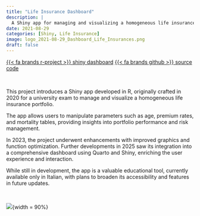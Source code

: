 ```yaml
---
title: "Life Insurance Dashboard"
description: |
  A Shiny app for managing and visualizing a homogeneous life insurance portfolio, currently in development.
date: 2021-08-29
categories: [Shiny, Life Insurance]
image: logo_2021-08-29_Dashboard_Life_Insurances.png
draft: false
---
```


[{{< fa brands r-project >}} shiny dashboard](https://x0fvjx-erik0de0luca.shinyapps.io/Dashboard_Life_Insurance/){.btn target=_blank}
[{{< fa brands github >}} source code](https://github.com/erikdeluca/Portafoglio-assicurazioni-vita){.btn target=_blank}

<br>

This project introduces a Shiny app developed in R, originally crafted in 2020 for a university exam to manage and visualize a homogeneous life insurance portfolio. 

The app allows users to manipulate parameters such as age, premium rates, and mortality tables, providing insights into portfolio performance and risk management. 

In 2023, the project underwent enhancements with improved graphics and function optimization. 
Further developments in 2025 saw its integration into a comprehensive dashboard using Quarto and Shiny, enriching the user experience and interaction. 

While still in development, the app is a valuable educational tool, currently available only in Italian, with plans to broaden its accessibility and features in future updates.

<br>

![](panel.png){width = 90%}

